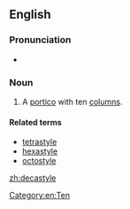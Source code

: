==English==

===Pronunciation===
* {{a|UK}} {{IPA|/dɛkəˈstaɪəɫ/}}

===Noun===
{{en-noun}}

# A [[portico]] with ten [[column]]s.

====Related terms====
* [[tetrastyle]]
* [[hexastyle]]
* [[octostyle]]

[[Category:en:Ten]]

[[zh:decastyle]]